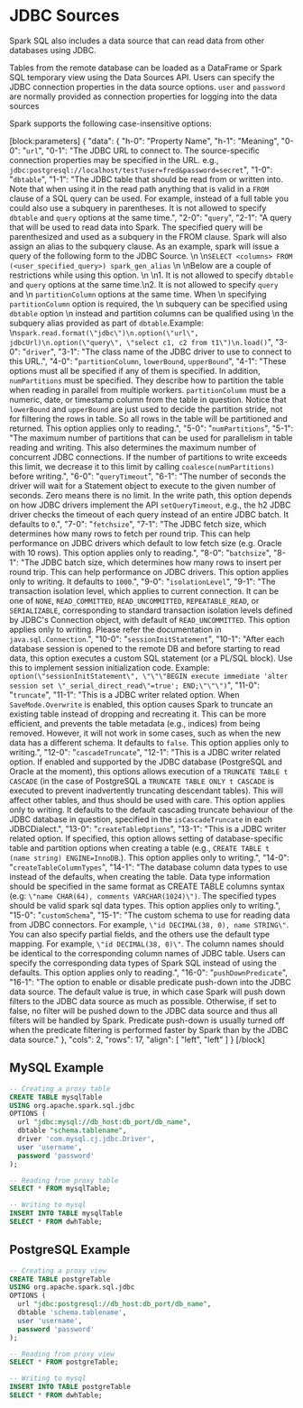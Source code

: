 # JDBC Sources

Spark SQL also includes a data source that can read data from other databases using JDBC. 

Tables from the remote database can be loaded as a DataFrame or Spark SQL temporary view using the Data Sources API. Users can specify the JDBC connection properties in the data source options. `user` and `password` are normally provided as connection properties for logging into the data sources

Spark supports the following case-insensitive options:

[block:parameters]
{
  "data": {
    "h-0": "Property Name",
    "h-1": "Meaning",
    "0-0": "`url`",
    "0-1": "The JDBC URL to connect to. The source-specific connection properties may be specified in the URL. e.g., `jdbc:postgresql://localhost/test?user=fred&password=secret`",
    "1-0": "`dbtable`",
    "1-1": "The JDBC table that should be read from or written into. Note that when using it in the read path anything that is valid in a `FROM` clause of a SQL query can be used. For example, instead of a full table you could also use a subquery in parentheses. It is not allowed to specify `dbtable` and `query` options at the same time.",
    "2-0": "`query`",
    "2-1": "A query that will be used to read data into Spark. The specified query will be parenthesized and used as a subquery in the FROM clause. Spark will also assign an alias to the subquery clause. As an example, spark will issue a query of the following form to the JDBC Source.  \n  \n`SELECT <columns> FROM (<user_specified_query>) spark_gen_alias`  \n  \nBelow are a couple of restrictions while using this option.  \n  \n1. It is not allowed to specify `dbtable` and `query` options at the same time.\n2. It is not allowed to specify `query` and  \n   `partitionColumn` options at the same time. When  \n   specifying `partitionColumn` option is required, the  \n   subquery can be specified using `dbtable` option  \n   instead and partition columns can be qualified using  \n   the subquery alias provided as part of `dbtable`.Example:  \n`spark.read.format(\"jdbc\")\n.option(\"url\", jdbcUrl)\n.option(\"query\", \"select c1, c2 from t1\")\n.load()`",
    "3-0": "`driver`",
    "3-1": "The class name of the JDBC driver to use to connect to this URL.",
    "4-0": "`partitionColumn`, `lowerBound`, `upperBound`",
    "4-1": "These options must all be specified if any of them is specified. In addition, `numPartitions` must be specified. They describe how to partition the table when reading in parallel from multiple workers. `partitionColumn` must be a numeric, date, or timestamp column from the table in question. Notice that `lowerBound` and `upperBound` are just used to decide the partition stride, not for filtering the rows in table. So all rows in the table will be partitioned and returned. This option applies only to reading.",
    "5-0": "`numPartitions`",
    "5-1": "The maximum number of partitions that can be used for parallelism in table reading and writing. This also determines the maximum number of concurrent JDBC connections. If the number of partitions to write exceeds this limit, we decrease it to this limit by calling `coalesce(numPartitions)` before writing.",
    "6-0": "`queryTimeout`",
    "6-1": "The number of seconds the driver will wait for a Statement object to execute to the given number of seconds. Zero means there is no limit. In the write path, this option depends on how JDBC drivers implement the API `setQueryTimeout`, e.g., the h2 JDBC driver checks the timeout of each query instead of an entire JDBC batch. It defaults to `0`.",
    "7-0": "`fetchsize`",
    "7-1": "The JDBC fetch size, which determines how many rows to fetch per round trip. This can help performance on JDBC drivers which default to low fetch size (e.g. Oracle with 10 rows). This option applies only to reading.",
    "8-0": "`batchsize`",
    "8-1": "The JDBC batch size, which determines how many rows to insert per round trip. This can help performance on JDBC drivers. This option applies only to writing. It defaults to `1000`.",
    "9-0": "`isolationLevel`",
    "9-1": "The transaction isolation level, which applies to current connection. It can be one of `NONE`, `READ_COMMITTED`, `READ_UNCOMMITTED`, `REPEATABLE_READ`, or `SERIALIZABLE`, corresponding to standard transaction isolation levels defined by JDBC's Connection object, with default of `READ_UNCOMMITTED`. This option applies only to writing. Please refer the documentation in `java.sql.Connection`.",
    "10-0": "`sessionInitStatement`",
    "10-1": "After each database session is opened to the remote DB and before starting to read data, this option executes a custom SQL statement (or a PL/SQL block). Use this to implement session initialization code. Example: `option(\"sessionInitStatement\", \"\"\"BEGIN execute immediate 'alter session set \"_serial_direct_read\"=true'; END;\"\"\")`",
    "11-0": "`truncate`",
    "11-1": "This is a JDBC writer related option. When `SaveMode.Overwrite` is enabled, this option causes Spark to truncate an existing table instead of dropping and recreating it. This can be more efficient, and prevents the table metadata (e.g., indices) from being removed. However, it will not work in some cases, such as when the new data has a different schema. It defaults to `false`. This option applies only to writing.",
    "12-0": "`cascadeTruncate`",
    "12-1": "This is a JDBC writer related option. If enabled and supported by the JDBC database (PostgreSQL and Oracle at the moment), this options allows execution of a `TRUNCATE TABLE t CASCADE` (in the case of PostgreSQL a `TRUNCATE TABLE ONLY t CASCADE` is executed to prevent inadvertently truncating descendant tables). This will affect other tables, and thus should be used with care. This option applies only to writing. It defaults to the default cascading truncate behaviour of the JDBC database in question, specified in the `isCascadeTruncate` in each JDBCDialect.",
    "13-0": "`createTableOptions`",
    "13-1": "This is a JDBC writer related option. If specified, this option allows setting of database-specific table and partition options when creating a table (e.g., `CREATE TABLE t (name string) ENGINE=InnoDB`.). This option applies only to writing.",
    "14-0": "`createTableColumnTypes`",
    "14-1": "The database column data types to use instead of the defaults, when creating the table. Data type information should be specified in the same format as CREATE TABLE columns syntax (e.g: `\"name CHAR(64), comments VARCHAR(1024)\")`. The specified types should be valid spark sql data types. This option applies only to writing.",
    "15-0": "`customSchema`",
    "15-1": "The custom schema to use for reading data from JDBC connectors. For example, `\"id DECIMAL(38, 0), name STRING\"`. You can also specify partial fields, and the others use the default type mapping. For example, `\"id DECIMAL(38, 0)\"`. The column names should be identical to the corresponding column names of JDBC table. Users can specify the corresponding data types of Spark SQL instead of using the defaults. This option applies only to reading.",
    "16-0": "`pushDownPredicate`",
    "16-1": "The option to enable or disable predicate push-down into the JDBC data source. The default value is true, in which case Spark will push down filters to the JDBC data source as much as possible. Otherwise, if set to false, no filter will be pushed down to the JDBC data source and thus all filters will be handled by Spark. Predicate push-down is usually turned off when the predicate filtering is performed faster by Spark than by the JDBC data source."
  },
  "cols": 2,
  "rows": 17,
  "align": [
    "left",
    "left"
  ]
}
[/block]

MySQL Example
-------------

```sql
-- Creating a proxy table
CREATE TABLE mysqlTable
USING org.apache.spark.sql.jdbc
OPTIONS (
  url "jdbc:mysql://db_host:db_port/db_name",
  dbtable "schema.tablename",
  driver 'com.mysql.cj.jdbc.Driver',
  user 'username',
  password 'password'
);

-- Reading from proxy table
SELECT * FROM mysqlTable;

-- Writing to mysql
INSERT INTO TABLE mysqlTable
SELECT * FROM dwhTable;
```



PostgreSQL Example
------------------

```sql
-- Creating a proxy view
CREATE TABLE postgreTable
USING org.apache.spark.sql.jdbc
OPTIONS (
  url "jdbc:postgresql://db_host:db_port/db_name",
  dbtable 'schema.tablename',
  user 'username',
  password 'password'
);

-- Reading from proxy view
SELECT * FROM postgreTable;

-- Writing to mysql
INSERT INTO TABLE postgreTable
SELECT * FROM dwhTable;
```
